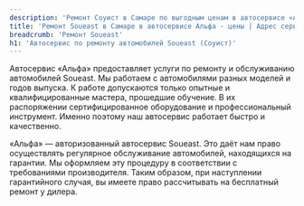 ```yaml
---
description: 'Ремонт Соуист в Самаре по выгодным ценам в автосервисе «Альфа». Приглашаем всех владельцев Soueast на техническое обслуживание!'
title: 'Ремонт Soueast в Самаре в автосервисе Альфа - цены | Адрес сервиса Соуист'
breadcrumb: 'Ремонт Soueast'
h1: 'Автосервис по ремонту автомобилей Soueast (Соуист)'
---
```


<p>
	 Автосервис «Альфа» предоставляет услуги по ремонту и обслуживанию автомобилей Soueast. Мы работаем с автомобилями разных моделей и годов выпуска. К работе допускаются только опытные и квалифицированные мастера, прошедшие обучение. В их распоряжении сертифицированное оборудование и профессиональный инструмент. Именно поэтому наш автосервис работает быстро и качественно.
</p>
<p>
	 «Альфа» — авторизованный автосервис Soueast. Это даёт нам право осуществлять регулярное обслуживание автомобилей, находящихся на гарантии. Мы оформляем эту процедуру в соответствии с требованиями производителя. Таким образом, при наступлении гарантийного случая, вы имеете право рассчитывать на бесплатный ремонт у дилера.
</p> 